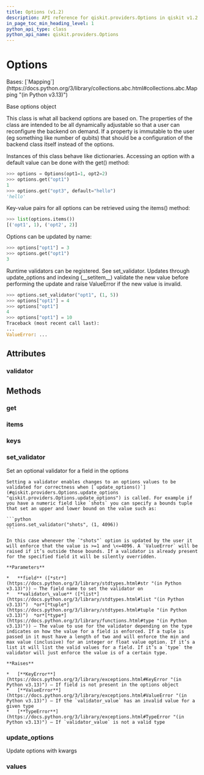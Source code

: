 ```yaml
---
title: Options (v1.2)
description: API reference for qiskit.providers.Options in qiskit v1.2
in_page_toc_min_heading_level: 1
python_api_type: class
python_api_name: qiskit.providers.Options
---
```


# Options

<Class id="qiskit.providers.Options" isDedicatedPage={true} github="https://github.com/Qiskit/qiskit/tree/stable/1.2/qiskit/providers/options.py#L19-L273" signature="qiskit.providers.Options(**kwargs)" modifiers="class">
  Bases: [`Mapping`](https://docs.python.org/3/library/collections.abc.html#collections.abc.Mapping "(in Python v3.13)")

  Base options object

  This class is what all backend options are based on. The properties of the class are intended to be all dynamically adjustable so that a user can reconfigure the backend on demand. If a property is immutable to the user (eg something like number of qubits) that should be a configuration of the backend class itself instead of the options.

  Instances of this class behave like dictionaries. Accessing an option with a default value can be done with the get() method:

  ```python
  >>> options = Options(opt1=1, opt2=2)
  >>> options.get("opt1")
  1
  >>> options.get("opt3", default="hello")
  'hello'
  ```

  Key-value pairs for all options can be retrieved using the items() method:

  ```python
  >>> list(options.items())
  [('opt1', 1), ('opt2', 2)]
  ```

  Options can be updated by name:

  ```python
  >>> options["opt1"] = 3
  >>> options.get("opt1")
  3
  ```

  Runtime validators can be registered. See set\_validator. Updates through update\_options and indexing (\_\_setitem\_\_) validate the new value before performing the update and raise ValueError if the new value is invalid.

  ```python
  >>> options.set_validator("opt1", (1, 5))
  >>> options["opt1"] = 4
  >>> options["opt1"]
  4
  >>> options["opt1"] = 10  
  Traceback (most recent call last):
  ...
  ValueError: ...
  ```

  ## Attributes

  ### validator

  <Attribute id="qiskit.providers.Options.validator" />

  ## Methods

  ### get

  <Function id="qiskit.providers.Options.get" signature="get(k[, d]) → D[k] if k in D, else d.  d defaults to None." />

  ### items

  <Function id="qiskit.providers.Options.items" signature="items() → a set-like object providing a view on D's items" />

  ### keys

  <Function id="qiskit.providers.Options.keys" signature="keys() → a set-like object providing a view on D's keys" />

  ### set\_validator

  <Function id="qiskit.providers.Options.set_validator" github="https://github.com/Qiskit/qiskit/tree/stable/1.2/qiskit/providers/options.py#L180-L232" signature="set_validator(field, validator_value)">
    Set an optional validator for a field in the options

    Setting a validator enables changes to an options values to be validated for correctness when [`update_options()`](#qiskit.providers.Options.update_options "qiskit.providers.Options.update_options") is called. For example if you have a numeric field like `shots` you can specify a bounds tuple that set an upper and lower bound on the value such as:

    ```python
    options.set_validator("shots", (1, 4096))
    ```

    In this case whenever the `"shots"` option is updated by the user it will enforce that the value is >=1 and \<=4096. A `ValueError` will be raised if it’s outside those bounds. If a validator is already present for the specified field it will be silently overridden.

    **Parameters**

    *   **field** ([*str*](https://docs.python.org/3/library/stdtypes.html#str "(in Python v3.13)")) – The field name to set the validator on
    *   **validator\_value** ([*list*](https://docs.python.org/3/library/stdtypes.html#list "(in Python v3.13)")  *or*[*tuple*](https://docs.python.org/3/library/stdtypes.html#tuple "(in Python v3.13)")  *or*[*type*](https://docs.python.org/3/library/functions.html#type "(in Python v3.13)")) – The value to use for the validator depending on the type indicates on how the value for a field is enforced. If a tuple is passed in it must have a length of two and will enforce the min and max value (inclusive) for an integer or float value option. If it’s a list it will list the valid values for a field. If it’s a `type` the validator will just enforce the value is of a certain type.

    **Raises**

    *   [**KeyError**](https://docs.python.org/3/library/exceptions.html#KeyError "(in Python v3.13)") – If field is not present in the options object
    *   [**ValueError**](https://docs.python.org/3/library/exceptions.html#ValueError "(in Python v3.13)") – If the `validator_value` has an invalid value for a given type
    *   [**TypeError**](https://docs.python.org/3/library/exceptions.html#TypeError "(in Python v3.13)") – If `validator_value` is not a valid type
  </Function>

  ### update\_options

  <Function id="qiskit.providers.Options.update_options" github="https://github.com/Qiskit/qiskit/tree/stable/1.2/qiskit/providers/options.py#L234-L256" signature="update_options(**fields)">
    Update options with kwargs
  </Function>

  ### values

  <Function id="qiskit.providers.Options.values" signature="values() → an object providing a view on D's values" />
</Class>


